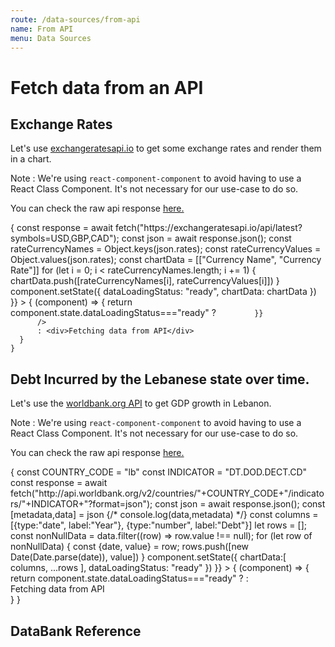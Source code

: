 ```yaml
---
route: /data-sources/from-api
name: From API
menu: Data Sources
---
```



# Fetch data from an API

## Exchange Rates

Let's use [exchangeratesapi.io](https://exchangeratesapi.io/) to get some exchange rates
and render them in a chart.

Note : We're using `react-component-component` to avoid having to use a React Class Component. It's not necessary for our use-case to do so.

You can check the raw api response [here.](https://exchangeratesapi.io/api/latest?symbols=USD,GBP,CAD)

<Playground>
  <Component 
    initialState={{dataLoadingStatus: "loading", chartData:[]}}
    didMount={async (component) => {
      const response = await fetch("https://exchangeratesapi.io/api/latest?symbols=USD,GBP,CAD");
      const json = await response.json();
      const rateCurrencyNames = Object.keys(json.rates);
      const rateCurrencyValues = Object.values(json.rates);
      const chartData = [["Currency Name", "Currency Rate"]]
      for (let i = 0; i < rateCurrencyNames.length; i += 1) {
        chartData.push([rateCurrencyNames[i], rateCurrencyValues[i]])
      }
      component.setState({
        dataLoadingStatus: "ready",
        chartData: chartData
      })
    }}
  >
    {
      (component) => {
        return component.state.dataLoadingStatus==="ready" ?
          <Chart 
            chartType="BarChart"
            data={component.state.chartData}
            options={{
              chartArea: {
                width:"50%"
              },
              title:"EUR Price"

            }}
          />
          : <div>Fetching data from API</div>
      }
    }
  </Component>
</Playground>


## Debt Incurred by the Lebanese state over time.

Let's use the [worldbank.org API](https://data.worldbank.org/indicator) to get GDP growth in Lebanon.

Note : We're using `react-component-component` to avoid having to use a React Class Component. It's not necessary for our use-case to do so.

You can check the raw api response [here.](http://api.worldbank.org/v2/countries/lb/indicators/DT.DOD.DECT.CD?format=json)

<Playground>
  <Component 
    initialState={{dataLoadingStatus: "loading", chartData:[]}}
    didMount={async (component) => {
      const COUNTRY_CODE = "lb"
      const INDICATOR = "DT.DOD.DECT.CD"
      const response = await fetch("http://api.worldbank.org/v2/countries/"+COUNTRY_CODE+"/indicators/"+INDICATOR+"?format=json");
      const json = await response.json();
      const [metadata,data] = json
      {/* console.log(data,metadata) */}
      const columns = [{type:"date", label:"Year"}, {type:"number", label:"Debt"}]
      let rows = [];
      const nonNullData = data.filter((row) => row.value !== null);
      for (let row of nonNullData) {
        const {date, value} = row;
        rows.push([new Date(Date.parse(date)), value])
      }
      component.setState({
        chartData:[
          columns,
          ...rows
        ],
        dataLoadingStatus: "ready"
      })
    }}
  >
    {
      (component) => {
        return component.state.dataLoadingStatus==="ready" ?
          <Chart 
            chartType="LineChart"
            data={component.state.chartData}
            options={{
              hAxis: {
                format: 'yyyy'
              },
              vAxis: {
                format:'short'
              },
              title: 'Debt incurred over time.'
            }}
          />
          : <div>Fetching data from API</div>
      }
    }
  </Component>
</Playground>



## DataBank Reference